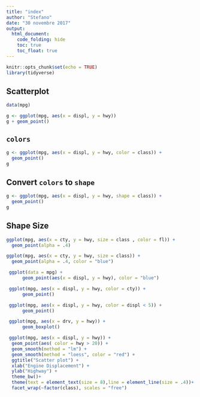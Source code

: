```yaml
---
title: "index"
author: "Stefano"
date: "30 novembre 2017"
output:
  html_document:
    code_folding: hide
    toc: true
    toc_float: true
---
```




```r
knitr::opts_chunk$set(echo = TRUE)
library(tidyverse)
```




## Scatterplot

```r
data(mpg)

g <- ggplot(mpg, aes(x = displ, y = hwy))
g + geom_point()

```

## `colors`

```r
g <- ggplot(mpg, aes(x = displ, y = hwy, color = class)) + 
  geom_point()
g

```
  
## Convert `colors` to `shape`
  
```r
g <- ggplot(mpg, aes(x = displ, y = hwy, shape = class)) + 
  geom_point()
g

```

## Shape Size

```r
ggplot(mpg, aes(x = cty, y = hwy, size = class , color = fl)) + 
  geom_point(alpha = .4)

```




```r
ggplot(mpg, aes(x = cty, y = hwy, size = class)) + 
  geom_point(alpha = .4, color = "blue")

```



```r
 ggplot(data = mpg) + 
      geom_point(aes(x = displ, y = hwy), color = "blue")

```

```r
 ggplot(mpg, aes(x = displ, y = hwy, color = cty)) + 
      geom_point()

```

```r
 ggplot(mpg, aes(x = displ, y = hwy, color = displ < 5)) + 
      geom_point()
```


```r
 ggplot(mpg, aes(x = drv, y = hwy)) + 
      geom_boxplot()
```


```r
 ggplot(mpg, aes(x = displ, y = hwy)) + 
  geom_point(aes( color = hwy > 20)) +
  geom_smooth(method = "lm") +
  geom_smooth(method = "loess", color = "red") +
  ggtitle("Scatter plot") +
  xlab("Engine Displacement") +
  ylab("Highway") +
  theme_bw()+
  theme(text = element_text(size = 8),line = element_line(size = .4))+
  facet_wrap(~factor(class), scales = "free")
  
  
  
  
```





